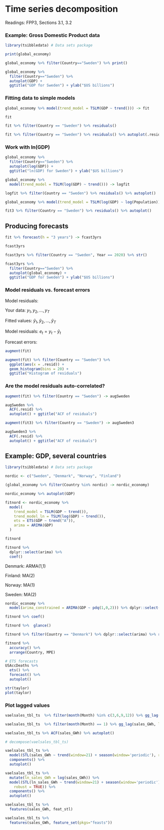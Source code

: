 # Time series decomposition

Readings: FPP3, Sections 3.1, 3.2


### Example: Gross Domestic Product data


```r
library(tsibbledata) # Data sets package

print(global_economy)
```

```r
global_economy %>% filter(Country=="Sweden") %>% print()
```

```r
global_economy %>%
  filter(Country=="Sweden") %>%
  autoplot(GDP) +
  ggtitle("GDP for Sweden") + ylab("$US billions")
```



### Fitting data to simple models

```r
global_economy %>% model(trend_model = TSLM(GDP ~ trend())) -> fit

fit
```

```r
fit %>% filter(Country == "Sweden") %>% residuals()
```

```r

fit %>% filter(Country == "Sweden") %>% residuals() %>% autoplot(.resid)
```

### Work with ln(GDP)

```r
global_economy %>%
  filter(Country=="Sweden") %>%
  autoplot(log(GDP)) +
  ggtitle("ln(GDP) for Sweden") + ylab("$US billions")
```

```r
global_economy %>%
  model(trend_model = TSLM(log(GDP) ~ trend())) -> logfit
```

```r
logfit %>% filter(Country == "Sweden") %>% residuals() %>% autoplot()
```

```r
global_economy %>% model(trend_model = TSLM(log(GDP) ~ log(Population))) -> fit3

fit3 %>% filter(Country == "Sweden") %>% residuals() %>% autoplot()

```

## Producing forecasts

```r
fit %>% forecast(h = "3 years") -> fcast3yrs

fcast3yrs

```

```r

fcast3yrs %>% filter(Country == "Sweden", Year == 2020) %>% str()
```

```r
fcast3yrs %>%
  filter(Country=="Sweden") %>%
  autoplot(global_economy) +
  ggtitle("GDP for Sweden") + ylab("$US billions")
```

### Model residuals vs. forecast errors

Model residuals:

Your data: $y_1, y_2, \ldots, y_T$

Fitted values: $\hat{y}_1, \hat{y}_2, \ldots, \hat{y}_T$

Model residuals: $e_t = y_t - \hat{y}_t$

Forecast errors:

```r
augment(fit)
```

```r
augment(fit) %>% filter(Country == "Sweden") %>%
  ggplot(aes(x = .resid)) +
  geom_histogram(bins = 20) +
  ggtitle("Histogram of residuals")
```

### Are the model residuals auto-correlated?

```r
augment(fit) %>% filter(Country == "Sweden") -> augSweden

augSweden %>%
  ACF(.resid) %>%
  autoplot() + ggtitle("ACF of residuals")
```

```r
augment(fit3) %>% filter(Country == "Sweden") -> augSweden3

augSweden3 %>%
  ACF(.resid) %>%
  autoplot() + ggtitle("ACF of residuals")
```


## Example: GDP, several countries


```r
library(tsibbledata) # Data sets package

nordic <- c("Sweden", "Denmark", "Norway", "Finland")

(global_economy %>% filter(Country %in% nordic) -> nordic_economy)

```

```r
nordic_economy %>% autoplot(GDP)
```

```r
fitnord <- nordic_economy %>%
  model(
    trend_model = TSLM(GDP ~ trend()),
    trend_model_ln = TSLM(log(GDP) ~ trend()),
    ets = ETS(GDP ~ trend("A")),
    arima = ARIMA(GDP)
  )

fitnord
```

```r
fitnord %>%
  dplyr::select(arima) %>%
  coef()
```


Denmark: ARMA(1,1)

Finland: MA(2)

Norway: MA(1)

Sweden: MA(2)

```r
nordic_economy %>%
  model(arima_constrained = ARIMA(GDP ~ pdq(1,0,2))) %>% dplyr::select(arima_constrained) %>% coef()
```

```r
fitnord %>% coef()
```

```r
fitnord %>%  glance()  
```

```r
fitnord %>% filter(Country == "Denmark") %>% dplyr::select(arima) %>% report()
```

```r
fitnord %>%
  accuracy() %>%
  arrange(Country, MPE)
```



```r
# ETS forecasts
USAccDeaths %>%
  ets() %>%
  forecast() %>%
  autoplot()
```

```r
str(taylor)
plot(taylor)
```

### Plot lagged values

```r
vaelsales_tbl_ts  %>% filter(month(Month) %in% c(3,6,9,12)) %>% gg_lag(sales_GWh, lags = 1:2)

vaelsales_tbl_ts  %>% filter(month(Month) == 1) %>% gg_lag(sales_GWh, lags = 1:2)
```

```r
vaelsales_tbl_ts %>% ACF(sales_GWh) %>% autoplot()
```

```r


# decompose(vaelsales_tbl_ts)
```

```r
vaelsales_tbl_ts %>%
  model(STL(sales_GWh ~ trend(window=21) + season(window='periodic'), robust = TRUE)) %>%
  components() %>%
  autoplot()
```

```r
vaelsales_tbl_ts %>%
  mutate(ln_sales_GWh = log(sales_GWh)) %>%
  model(STL(ln_sales_GWh ~ trend(window=21) + season(window='periodic'),
    robust = TRUE)) %>%
  components() %>%
  autoplot()
```

```r
vaelsales_tbl_ts %>%
  features(sales_GWh, feat_stl)
```

```r
vaelsales_tbl_ts %>%
  features(sales_GWh, feature_set(pkgs="feasts"))
```

